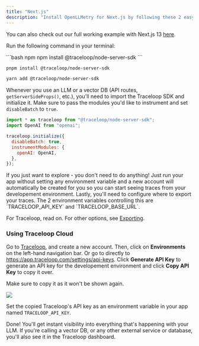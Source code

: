 ```yaml
---
title: "Next.js"
description: "Install OpenLLMetry for Next.js by following these 2 easy steps and get instant monitoring."
---
```


You can also check out our full working example with Next.js 13 [here](https://github.com/traceloop/openllmetry-nextjs-demo).

<Steps>
<Step title="Install the SDK">

Run the following command in your terminal:

<CodeGroup>
```bash npm
npm install @traceloop/node-server-sdk
```

```bash pnpm
pnpm install @traceloop/node-server-sdk
```

```bash yarn
yarn add @traceloop/node-server-sdk
```

</CodeGroup>

Whenever you use an LLM or a vector DB (API routes, `getServerSideProps()`, etc.),
you'll need to import the Traceloop SDK and initialize it. Make sure to pass
the modules you'd like to instrument and set `disableBatch` to `true`.

```js
import * as traceloop from "@traceloop/node-server-sdk";
import OpenAI from "openai";

traceloop.initialize({
  disableBatch: true,
  instrumentModules: {
    openAI: OpenAI,
  },
});
```

</Step>

<Step title="Configure trace exporting">
<Tip>
  If you just want to explore - you don't need to do anything! Just run your app
  without setting any environment variable and a new account will automatically
  be created for you so you can start seeing traces from your developement
  environment.
</Tip>
Lastly, you'll need to configure where to export your traces.
The 2 environment variables controlling this are `TRACELOOP_API_KEY` and `TRACELOOP_BASE_URL`.

For Traceloop, read on. For other options, see [Exporting](/openllmetry/integrations/exporting).

### Using Traceloop Cloud

Go to [Traceloop](https://app.traceloop.com), and create a new account.
Then, click on **Environments** on the left-hand navigation bar. Or go to directly to https://app.traceloop.com/settings/api-keys.
Click **Generate API Key** to generate an API key for the developement environment and click **Copy API Key** to copy it over.

<Warning>Make sure to copy it as it won't be shown again.</Warning>

<Frame>
  <img src="/img/apikey.png" />
</Frame>

Set the copied Traceloop's API key as an environment variable in your app named `TRACELOOP_API_KEY`.

Done! You'll get instant visibility into everything that's happening with your LLM.
If you're calling a vector DB, or any other external service or database, you'll also see it in the Traceloop dashboard.

</Step>
</Steps>
